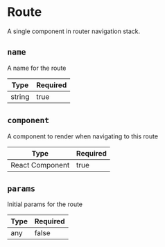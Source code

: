# Route

A single component in router navigation stack.

## `name`

A name for the route

| Type   | Required |
| ------ | -------- |
| string | true     |

## `component`

A component to render when navigating to this route

| Type            | Required |
| --------------- | -------- |
| React Component | true     |

## `params`

Initial params for the route

| Type | Required |
| ---- | -------- |
| any  | false    |
